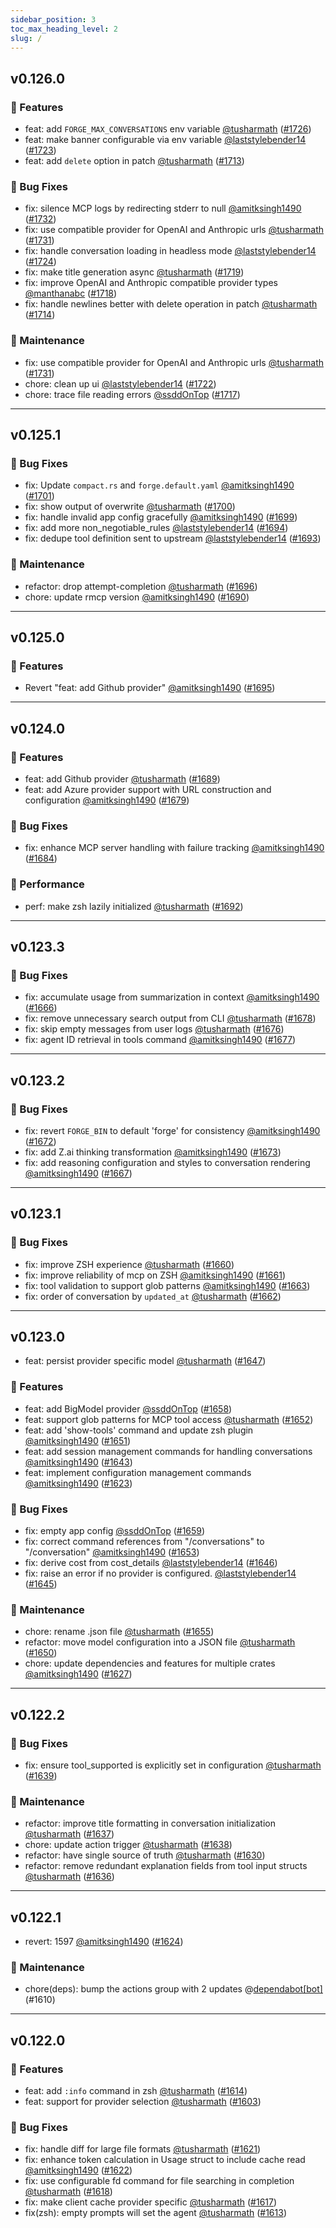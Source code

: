 ```yaml
---
sidebar_position: 3
toc_max_heading_level: 2
slug: /
---
```



<VersionUpdateCard />

## v0.126.0 

### 🚀 Features

- feat: add `FORGE_MAX_CONVERSATIONS` env variable [@tusharmath](https://github.com/tusharmath) ([#1726](https://github.com/antinomyhq/forge/pull/1726))
- feat: make banner configurable via env variable [@laststylebender14](https://github.com/laststylebender14) ([#1723](https://github.com/antinomyhq/forge/pull/1723))
- feat: add `delete` option in patch [@tusharmath](https://github.com/tusharmath) ([#1713](https://github.com/antinomyhq/forge/pull/1713))

### 🐛 Bug Fixes

- fix: silence MCP logs by redirecting stderr to null [@amitksingh1490](https://github.com/amitksingh1490) ([#1732](https://github.com/antinomyhq/forge/pull/1732))
- fix: use compatible provider for OpenAI and Anthropic urls [@tusharmath](https://github.com/tusharmath) ([#1731](https://github.com/antinomyhq/forge/pull/1731))
- fix: handle conversation loading in headless mode [@laststylebender14](https://github.com/laststylebender14) ([#1724](https://github.com/antinomyhq/forge/pull/1724))
- fix: make title generation async [@tusharmath](https://github.com/tusharmath) ([#1719](https://github.com/antinomyhq/forge/pull/1719))
- fix: improve OpenAI and Anthropic compatible provider types [@manthanabc](https://github.com/manthanabc) ([#1718](https://github.com/antinomyhq/forge/pull/1718))
- fix: handle newlines better with delete operation in patch [@tusharmath](https://github.com/tusharmath) ([#1714](https://github.com/antinomyhq/forge/pull/1714))

### 🧰 Maintenance

- fix: use compatible provider for OpenAI and Anthropic urls [@tusharmath](https://github.com/tusharmath) ([#1731](https://github.com/antinomyhq/forge/pull/1731))
- chore: clean up ui [@laststylebender14](https://github.com/laststylebender14) ([#1722](https://github.com/antinomyhq/forge/pull/1722))
- chore: trace file reading errors [@ssddOnTop](https://github.com/ssddOnTop) ([#1717](https://github.com/antinomyhq/forge/pull/1717))


---
## v0.125.1 

### 🐛 Bug Fixes

- fix: Update `compact.rs` and `forge.default.yaml` [@amitksingh1490](https://github.com/amitksingh1490) ([#1701](https://github.com/antinomyhq/forge/pull/1701))
- fix: show output of overwrite [@tusharmath](https://github.com/tusharmath) ([#1700](https://github.com/antinomyhq/forge/pull/1700))
- fix: handle invalid app config gracefully [@amitksingh1490](https://github.com/amitksingh1490) ([#1699](https://github.com/antinomyhq/forge/pull/1699))
- fix: add more non\_negotiable\_rules [@laststylebender14](https://github.com/laststylebender14) ([#1694](https://github.com/antinomyhq/forge/pull/1694))
- fix: dedupe tool definition sent to upstream [@laststylebender14](https://github.com/laststylebender14) ([#1693](https://github.com/antinomyhq/forge/pull/1693))

### 🧰 Maintenance

- refactor: drop attempt-completion [@tusharmath](https://github.com/tusharmath) ([#1696](https://github.com/antinomyhq/forge/pull/1696))
- chore: update rmcp version [@amitksingh1490](https://github.com/amitksingh1490) ([#1690](https://github.com/antinomyhq/forge/pull/1690))


---
## v0.125.0 

### 🚀 Features

- Revert "feat: add Github provider" [@amitksingh1490](https://github.com/amitksingh1490) ([#1695](https://github.com/antinomyhq/forge/pull/1695))


---
## v0.124.0 

### 🚀 Features

- feat: add Github provider [@tusharmath](https://github.com/tusharmath) ([#1689](https://github.com/antinomyhq/forge/pull/1689))
- feat: add Azure provider support with URL construction and configuration [@amitksingh1490](https://github.com/amitksingh1490) ([#1679](https://github.com/antinomyhq/forge/pull/1679))

### 🐛 Bug Fixes

- fix: enhance MCP server handling with failure tracking [@amitksingh1490](https://github.com/amitksingh1490) ([#1684](https://github.com/antinomyhq/forge/pull/1684))

### 🚀 Performance

- perf: make zsh lazily initialized [@tusharmath](https://github.com/tusharmath) ([#1692](https://github.com/antinomyhq/forge/pull/1692))


---
## v0.123.3 

### 🐛 Bug Fixes

- fix: accumulate usage from summarization in context [@amitksingh1490](https://github.com/amitksingh1490) ([#1666](https://github.com/antinomyhq/forge/pull/1666))
- fix: remove unnecessary search output from CLI [@tusharmath](https://github.com/tusharmath) ([#1678](https://github.com/antinomyhq/forge/pull/1678))
- fix: skip empty messages from user logs [@tusharmath](https://github.com/tusharmath) ([#1676](https://github.com/antinomyhq/forge/pull/1676))
- fix: agent ID retrieval in tools command [@amitksingh1490](https://github.com/amitksingh1490) ([#1677](https://github.com/antinomyhq/forge/pull/1677))


---
## v0.123.2 

### 🐛 Bug Fixes

- fix: revert `FORGE_BIN` to default 'forge' for consistency [@amitksingh1490](https://github.com/amitksingh1490) ([#1672](https://github.com/antinomyhq/forge/pull/1672))
- fix: add Z.ai thinking transformation [@amitksingh1490](https://github.com/amitksingh1490) ([#1673](https://github.com/antinomyhq/forge/pull/1673))
- fix: add reasoning configuration and styles to conversation rendering [@amitksingh1490](https://github.com/amitksingh1490) ([#1667](https://github.com/antinomyhq/forge/pull/1667))


---
## v0.123.1 

### 🐛 Bug Fixes

- fix: improve ZSH experience [@tusharmath](https://github.com/tusharmath) ([#1660](https://github.com/antinomyhq/forge/pull/1660))
- fix: improve reliability of mcp on ZSH [@amitksingh1490](https://github.com/amitksingh1490) ([#1661](https://github.com/antinomyhq/forge/pull/1661))
- fix: tool validation to support glob patterns [@amitksingh1490](https://github.com/amitksingh1490) ([#1663](https://github.com/antinomyhq/forge/pull/1663))
- fix: order of conversation by `updated_at` [@tusharmath](https://github.com/tusharmath) ([#1662](https://github.com/antinomyhq/forge/pull/1662))


---
## v0.123.0 

- feat: persist provider specific model [@tusharmath](https://github.com/tusharmath) ([#1647](https://github.com/antinomyhq/forge/pull/1647))

### 🚀 Features

- feat: add BigModel provider [@ssddOnTop](https://github.com/ssddOnTop) ([#1658](https://github.com/antinomyhq/forge/pull/1658))
- feat: support glob patterns for MCP tool access [@tusharmath](https://github.com/tusharmath) ([#1652](https://github.com/antinomyhq/forge/pull/1652))
- feat: add 'show-tools' command and update zsh plugin [@amitksingh1490](https://github.com/amitksingh1490) ([#1651](https://github.com/antinomyhq/forge/pull/1651))
- feat: add session management commands for handling conversations [@amitksingh1490](https://github.com/amitksingh1490) ([#1643](https://github.com/antinomyhq/forge/pull/1643))
- feat: implement configuration management commands [@amitksingh1490](https://github.com/amitksingh1490) ([#1623](https://github.com/antinomyhq/forge/pull/1623))

### 🐛 Bug Fixes

- fix: empty app config [@ssddOnTop](https://github.com/ssddOnTop) ([#1659](https://github.com/antinomyhq/forge/pull/1659))
- fix: correct command references from "/conversations" to "/conversation" [@amitksingh1490](https://github.com/amitksingh1490) ([#1653](https://github.com/antinomyhq/forge/pull/1653))
- fix: derive cost from cost\_details [@laststylebender14](https://github.com/laststylebender14) ([#1646](https://github.com/antinomyhq/forge/pull/1646))
- fix: raise an error if no provider is configured. [@laststylebender14](https://github.com/laststylebender14) ([#1645](https://github.com/antinomyhq/forge/pull/1645))

### 🧰 Maintenance

- chore: rename .json file [@tusharmath](https://github.com/tusharmath) ([#1655](https://github.com/antinomyhq/forge/pull/1655))
- refactor: move model configuration into a JSON file [@tusharmath](https://github.com/tusharmath) ([#1650](https://github.com/antinomyhq/forge/pull/1650))
- chore: update dependencies and features for multiple crates [@amitksingh1490](https://github.com/amitksingh1490) ([#1627](https://github.com/antinomyhq/forge/pull/1627))


---
## v0.122.2 

### 🐛 Bug Fixes

- fix: ensure tool\_supported is explicitly set in configuration [@tusharmath](https://github.com/tusharmath) ([#1639](https://github.com/antinomyhq/forge/pull/1639))

### 🧰 Maintenance

- refactor: improve title formatting in conversation initialization [@tusharmath](https://github.com/tusharmath) ([#1637](https://github.com/antinomyhq/forge/pull/1637))
- chore: update action trigger [@tusharmath](https://github.com/tusharmath) ([#1638](https://github.com/antinomyhq/forge/pull/1638))
- refactor: have single source of truth [@tusharmath](https://github.com/tusharmath) ([#1630](https://github.com/antinomyhq/forge/pull/1630))
- refactor: remove redundant explanation fields from tool input structs [@tusharmath](https://github.com/tusharmath) ([#1636](https://github.com/antinomyhq/forge/pull/1636))


---
## v0.122.1 

- revert: 1597 [@amitksingh1490](https://github.com/amitksingh1490) ([#1624](https://github.com/antinomyhq/forge/pull/1624))

### 🧰 Maintenance

- chore(deps): bump the actions group with 2 updates @[dependabot[bot]](https://github.com/apps/dependabot) (#1610)


---
## v0.122.0 

### 🚀 Features

- feat: add `:info` command in zsh [@tusharmath](https://github.com/tusharmath) ([#1614](https://github.com/antinomyhq/forge/pull/1614))
- feat: support for provider selection [@tusharmath](https://github.com/tusharmath) ([#1603](https://github.com/antinomyhq/forge/pull/1603))

### 🐛 Bug Fixes

- fix: handle diff for large file formats [@tusharmath](https://github.com/tusharmath) ([#1621](https://github.com/antinomyhq/forge/pull/1621))
- fix: enhance token calculation in Usage struct to include cache read [@amitksingh1490](https://github.com/amitksingh1490) ([#1622](https://github.com/antinomyhq/forge/pull/1622))
- fix: use configurable fd command for file searching in completion [@tusharmath](https://github.com/tusharmath) ([#1618](https://github.com/antinomyhq/forge/pull/1618))
- fix: make client cache provider specific [@tusharmath](https://github.com/tusharmath) ([#1617](https://github.com/antinomyhq/forge/pull/1617))
- fix(zsh): empty prompts will set the agent [@tusharmath](https://github.com/tusharmath) ([#1613](https://github.com/antinomyhq/forge/pull/1613))
